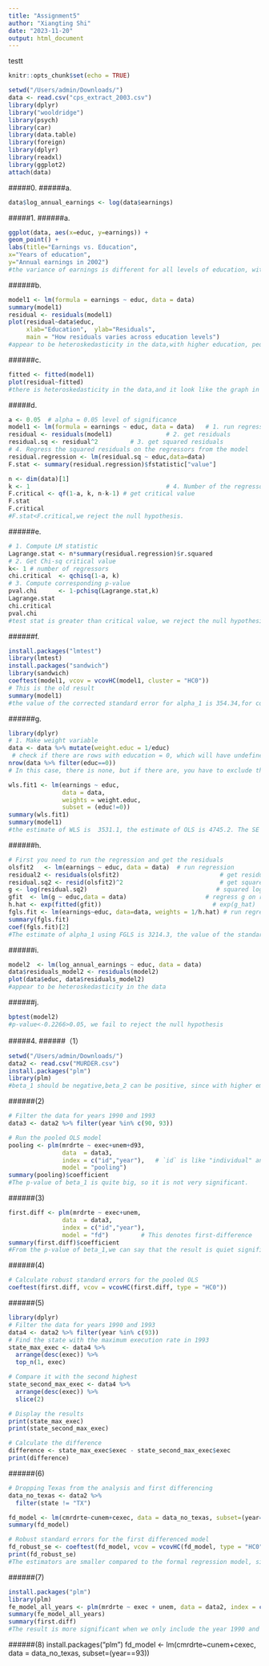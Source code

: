 ---
title: "Assignment5"
author: "Xiangting Shi"
date: "2023-11-20"
output: html_document
---
testt
```{r setup, include=FALSE}
knitr::opts_chunk$set(echo = TRUE)
```

```{r}
setwd("/Users/admin/Downloads/")
data <- read.csv("cps_extract_2003.csv")
library(dplyr)
library("wooldridge")
library(psych)
library(car)
library(data.table)
library(foreign)
library(dplyr)
library(readxl)
library(ggplot2)
attach(data)
```
#####0.
######a.
```{r}
data$log_annual_earnings <- log(data$earnings)
```
#####1.
######a.
```{r}
ggplot(data, aes(x=educ, y=earnings)) +
geom_point() +
labs(title="Earnings vs. Education",
x="Years of education",
y="Annual earnings in 2002")
#the variance of earnings is different for all levels of education, with higher education, the variance of earnings becomes larger.
```
######b.
```{r}
model1 <- lm(formula = earnings ~ educ, data = data)
summary(model1)
residual <- residuals(model1)   
plot(residual~data$educ,
     xlab="Education",  ylab="Residuals",
     main = "How residuals varies across education levels")
#appear to be heteroskedasticity in the data,with higher education, people have more choices when they choose a career.
```
######c.
```{r}
fitted <- fitted(model1)
plot(residual~fitted)
#there is heteroskedasticity in the data,and it look like the graph in partB, since the predicted value of earnings have the same trend with the education.
```
#####d.
```{r}
a <- 0.05  # alpha = 0.05 level of significance
model1 <- lm(formula = earnings ~ educ, data = data)   # 1. run regression: 
residual <- residuals(model1)               # 2. get residuals
residual.sq <- residual^2         # 3. get squared residuals
# 4. Regress the squared residuals on the regressors from the model
residual.regression <- lm(residual.sq ~ educ,data=data)
F.stat <- summary(residual.regression)$fstatistic["value"]

n <- dim(data)[1]
k <- 1                                      # 4. Number of the regressors
F.critical <- qf(1-a, k, n-k-1) # get critical value
F.stat
F.critical
#F.stat<F.critical,we reject the null hypothesis.
```
######e.
```{r}
# 1. Compute LM statistic
Lagrange.stat <- n*summary(residual.regression)$r.squared
# 2. Get Chi-sq critical value
k<- 1 # number of regressors
chi.critical  <- qchisq(1-a, k)
# 3. Compute corresponding p-value
pval.chi      <- 1-pchisq(Lagrange.stat,k)
Lagrange.stat
chi.critical
pval.chi
#test stat is greater than critical value, we reject the null hypothesis.
```
######f.
```{r}
install.packages("lmtest")
library(lmtest)
install.packages("sandwich")
library(sandwich)
coeftest(model1, vcov = vcovHC(model1, cluster = "HC0"))
# This is the old result
summary(model1)
#the value of the corrected standard error for alpha_1 is 354.34,for corrected standard error is greater and the absolute value of  t-statistic is smaller.
```
######g.
```{r}
library(dplyr)
# 1. Make weight variable
data <- data %>% mutate(weight.educ = 1/educ)
 # check if there are rows with education = 0, which will have undefined weight
nrow(data %>% filter(educ==0)) 
# In this case, there is none, but if there are, you have to exclude those observations

wls.fit1 <- lm(earnings ~ educ, 
               data = data,
               weights = weight.educ, 
               subset = (educ!=0))
summary(wls.fit1)
summary(model1)
#the estimate of WLS is  3531.1, the estimate of OLS is 4745.2. The SE for WLS is 223.8 and the SE for OLS is 309.4. The WLS yields smaller standard errors. Since WLS are more efficient than OLS,the SE supposed to be smaller.
```
######h.
```{r}
# First you need to run the regression and get the residuals
olsfit2   <- lm(earnings ~ educ, data = data)  # run regression
residual2 <- residuals(olsfit2)                            # get residuals
residual.sq2 <- resid(olsfit2)^2                           # get squared residuals
g <- log(residual.sq2)                                    # squared log(squared residuals)
gfit  <- lm(g ~ educ,data = data)                      # regress g on regressors
h.hat <- exp(fitted(gfit))                               # exp(g_hat)
fgls.fit <- lm(earnings~educ, data=data, weights = 1/h.hat) # run regressor on weights = 1/h_hat
summary(fgls.fit)
coef(fgls.fit)[2]
#The estimate of alpha_1 using FGLS is 3214.3, the value of the standard error is 212.9 in FGLS, the value of the corrected standard error for alpha_1 is 354.34 in part F.
```
######i.
```{r}
model2  <- lm(log_annual_earnings ~ educ, data = data)
data$residuals_model2 <- residuals(model2)
plot(data$educ, data$residuals_model2)
#appear to be heteroskedasticity in the data
```
######j.
```{r}
bptest(model2)
#p-value<-0.2266>0.05, we fail to reject the null hypothesis
```
#####4.
######（1）
```{r}
setwd("/Users/admin/Downloads/")
data2 <- read.csv("MURDER.csv")
install.packages("plm")
library(plm)
#beta_1 should be negative,beta_2 can be positive, since with higher employment rate there maybe less murder rate. 
```
######(2)
```{r}
# Filter the data for years 1990 and 1993
data3 <- data2 %>% filter(year %in% c(90, 93))

# Run the pooled OLS model
pooling <- plm(mrdrte ~ exec+unem+d93,
               data  = data3,
               index = c("id","year"),   # `id` is like "individual" and `t` is like "time"
               model = "pooling")
summary(pooling)$coefficient
#The p-value of beta_1 is quite big, so it is not very significant.
```
######(3)
```{r}
first.diff <- plm(mrdrte ~ exec+unem, 
               data  = data3, 
               index = c("id","year"),
               model = "fd")         # This denotes first-difference
summary(first.diff)$coefficient
#From the p-value of beta_1,we can say that the result is quiet significant.
```
######(4)
```{r}
# Calculate robust standard errors for the pooled OLS
coeftest(first.diff, vcov = vcovHC(first.diff, type = "HC0"))

```
######(5)
```{r}
library(dplyr)
# Filter the data for years 1990 and 1993
data4 <- data2 %>% filter(year %in% c(93))
# Find the state with the maximum execution rate in 1993
state_max_exec <- data4 %>% 
  arrange(desc(exec)) %>% 
  top_n(1, exec)

# Compare it with the second highest
state_second_max_exec <- data4 %>% 
  arrange(desc(exec)) %>% 
  slice(2)

# Display the results
print(state_max_exec)
print(state_second_max_exec)

# Calculate the difference
difference <- state_max_exec$exec - state_second_max_exec$exec
print(difference)
```
######(6)
```{r}
# Dropping Texas from the analysis and first differencing
data_no_texas <- data2 %>% 
  filter(state != "TX")

fd_model <- lm(cmrdrte~cunem+cexec, data = data_no_texas, subset=(year==93))
summary(fd_model)

# Robust standard errors for the first differenced model
fd_robust_se <- coeftest(fd_model, vcov = vcovHC(fd_model, type = "HC0"))
print(fd_robust_se)
#The estimators are smaller compared to the formal regression model, since we drop the biggest observation, which means we decrease the variance.
```
######(7)
```{r}
install.packages("plm")
library(plm)
fe_model_all_years <- plm(mrdrte ~ exec + unem, data = data2, index = c("state", "year"), model = "within", effect = "twoways")
summary(fe_model_all_years)
summary(first.diff)
#The result is more significant when we only include the year 1990 and 1993.
```
######(8)
install.packages("plm")
fd_model <- lm(cmrdrte~cunem+cexec, data = data_no_texas, subset=(year==93))



